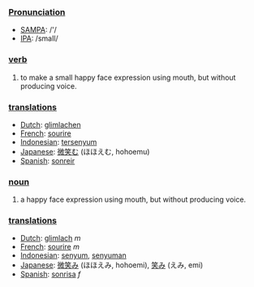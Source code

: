 ===[[Pronunciation]]===
*[[w:SAMPA|SAMPA]]: /'/
*[[w:IPA|IPA]]: /smaIl/

=== [[verb]] ===
# to make a small happy face expression using mouth, but without producing voice.

=== [[translation]]s ===
*[[Dutch]]: [[glimlachen]]
*[[French]]: [[sourire]]
*[[Indonesian]]: [[senyum|tersenyum]]
*[[Japanese]]: [[微笑む]] (ほほえむ, hohoemu)
*[[Spanish]]: [[sonreir]]

=== [[noun]] ===
# a happy face expression using mouth, but without producing voice.

=== [[translation]]s ===
*[[Dutch]]: [[glimlach]] ''m''
*[[French]]: [[sourire]] ''m''
*[[Indonesian]]: [[senyum]], [[senyum|senyuman]]
*[[Japanese]]: [[微笑み]] (ほほえみ, hohoemi), [[笑み]] (えみ, emi)
*[[Spanish]]: [[sonrisa]] ''f''